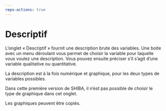```yaml
---
repo-actions: true
---
```



# Descriptif

L’onglet « Descriptif » fournit une description brute des variables. Une boite avec un menu déroulant vous permet de choisir la variable pour laquelle vous voulez une description. Vous pouvez ensuite préciser s’il s’agit d’une variable qualitative ou quantitative. 

La description est à la fois numérique et graphique, pour les deux types de variables possibles. 

Dans cette première version de SHIBA, il n’est pas possible de choisir le type de graphique dans cet onglet. 

Les graphiques peuvent être copiés. 
